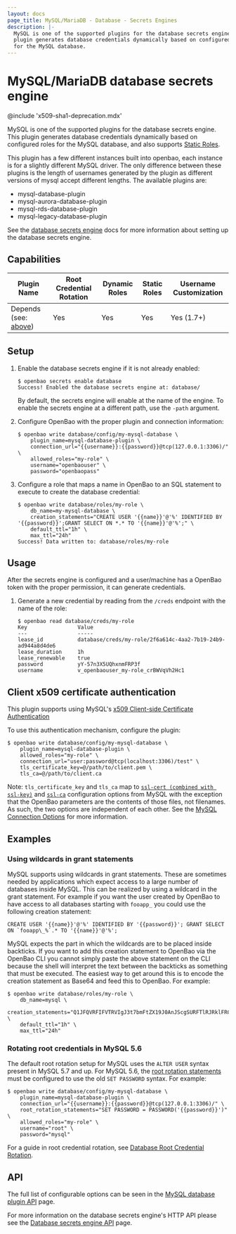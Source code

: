 ```yaml
---
layout: docs
page_title: MySQL/MariaDB - Database - Secrets Engines
description: |-
  MySQL is one of the supported plugins for the database secrets engine. This
  plugin generates database credentials dynamically based on configured roles
  for the MySQL database.
---
```


# MySQL/MariaDB database secrets engine

@include 'x509-sha1-deprecation.mdx'

MySQL is one of the supported plugins for the database secrets engine. This
plugin generates database credentials dynamically based on configured roles for
the MySQL database, and also supports [Static
Roles](/vault/docs/secrets/databases#static-roles).

This plugin has a few different instances built into openbao, each instance is for
a slightly different MySQL driver. The only difference between these plugins is
the length of usernames generated by the plugin as different versions of mysql
accept different lengths. The available plugins are:

- mysql-database-plugin
- mysql-aurora-database-plugin
- mysql-rds-database-plugin
- mysql-legacy-database-plugin

See the [database secrets engine](/vault/docs/secrets/databases) docs for
more information about setting up the database secrets engine.

## Capabilities

| Plugin Name                                                    | Root Credential Rotation | Dynamic Roles | Static Roles | Username Customization |
| -------------------------------------------------------------- | ------------------------ | ------------- | ------------ | ---------------------- |
| Depends (see: [above](#mysql-mariadb-database-secrets-engine)) | Yes                      | Yes           | Yes          | Yes (1.7+)             |

## Setup

1. Enable the database secrets engine if it is not already enabled:

   ```text
   $ openbao secrets enable database
   Success! Enabled the database secrets engine at: database/
   ```

   By default, the secrets engine will enable at the name of the engine. To
   enable the secrets engine at a different path, use the `-path` argument.

1. Configure OpenBao with the proper plugin and connection information:

   ```text
   $ openbao write database/config/my-mysql-database \
       plugin_name=mysql-database-plugin \
       connection_url="{{username}}:{{password}}@tcp(127.0.0.1:3306)/" \
       allowed_roles="my-role" \
       username="openbaouser" \
       password="openbaopass"
   ```

1. Configure a role that maps a name in OpenBao to an SQL statement to execute to
   create the database credential:

   ```text
   $ openbao write database/roles/my-role \
       db_name=my-mysql-database \
       creation_statements="CREATE USER '{{name}}'@'%' IDENTIFIED BY '{{password}}';GRANT SELECT ON *.* TO '{{name}}'@'%';" \
       default_ttl="1h" \
       max_ttl="24h"
   Success! Data written to: database/roles/my-role
   ```

## Usage

After the secrets engine is configured and a user/machine has a OpenBao token with
the proper permission, it can generate credentials.

1. Generate a new credential by reading from the `/creds` endpoint with the name
   of the role:

   ```text
   $ openbao read database/creds/my-role
   Key                Value
   ---                -----
   lease_id           database/creds/my-role/2f6a614c-4aa2-7b19-24b9-ad944a8d4de6
   lease_duration     1h
   lease_renewable    true
   password           yY-57n3X5UQhxnmFRP3f
   username           v_openbaouser_my-role_crBWVqVh2Hc1
   ```

## Client x509 certificate authentication

This plugin supports using MySQL's [x509 Client-side Certificate Authentication](https://dev.mysql.com/doc/refman/8.0/en/using-encrypted-connections.html#using-encrypted-connections-client-side-configuration)

To use this authentication mechanism, configure the plugin:

```shell-session
$ openbao write database/config/my-mysql-database \
    plugin_name=mysql-database-plugin \
    allowed_roles="my-role" \
    connection_url="user:password@tcp(localhost:3306)/test" \
    tls_certificate_key=@/path/to/client.pem \
    tls_ca=@/path/to/client.ca
```

Note: `tls_certificate_key` and `tls_ca` map to [`ssl-cert (combined with ssl-key)`](https://dev.mysql.com/doc/refman/8.0/en/connection-options.html#option_general_ssl-cert)
and [`ssl-ca`](https://dev.mysql.com/doc/refman/8.0/en/connection-options.html#option_general_ssl-ca) configuration options
from MySQL with the exception that the OpenBao parameters are the contents of those files, not filenames. As such,
the two options are independent of each other. See the [MySQL Connection Options](https://dev.mysql.com/doc/refman/8.0/en/connection-options.html)
for more information.

## Examples

### Using wildcards in grant statements

MySQL supports using wildcards in grant statements. These are sometimes needed
by applications which expect access to a large number of databases inside MySQL.
This can be realized by using a wildcard in the grant statement. For example if
you want the user created by OpenBao to have access to all databases starting with
`fooapp_` you could use the following creation statement:

```text
CREATE USER '{{name}}'@'%' IDENTIFIED BY '{{password}}'; GRANT SELECT ON `fooapp\_%`.* TO '{{name}}'@'%';
```

MySQL expects the part in which the wildcards are to be placed inside backticks.
If you want to add this creation statement to OpenBao via the OpenBao CLI you cannot
simply paste the above statement on the CLI because the shell will interpret the
text between the backticks as something that must be executed. The easiest way to
get around this is to encode the creation statement as Base64 and feed this to OpenBao.
For example:

```shell-session
$ openbao write database/roles/my-role \
    db_name=mysql \
    creation_statements="Q1JFQVRFIFVTRVIgJ3t7bmFtZX19J0AnJScgSURFTlRJRklFRCBCWSAne3twYXNzd29yZH19JzsgR1JBTlQgU0VMRUNUIE9OIGBmb29hcHBcXyVgLiogVE8gJ3t7bmFtZX19J0AnJSc7" \
    default_ttl="1h" \
    max_ttl="24h"
```

### Rotating root credentials in MySQL 5.6

The default root rotation setup for MySQL uses the `ALTER USER` syntax present
in MySQL 5.7 and up. For MySQL 5.6, the [root rotation
statements](/vault/api-docs/secret/databases#root_rotation_statements)
must be configured to use the old `SET PASSWORD` syntax. For example:

```shell-session
$ openbao write database/config/my-mysql-database \
    plugin_name=mysql-database-plugin \
    connection_url="{{username}}:{{password}}@tcp(127.0.0.1:3306)/" \
    root_rotation_statements="SET PASSWORD = PASSWORD('{{password}}')" \
    allowed_roles="my-role" \
    username="root" \
    password="mysql"
```

For a guide in root credential rotation, see [Database Root Credential
Rotation](/vault/tutorials/db-credentials/database-root-rotation).

## API

The full list of configurable options can be seen in the [MySQL database plugin
API](/vault/api-docs/secret/databases/mysql-maria) page.

For more information on the database secrets engine's HTTP API please see the
[Database secrets engine API](/vault/api-docs/secret/databases) page.
